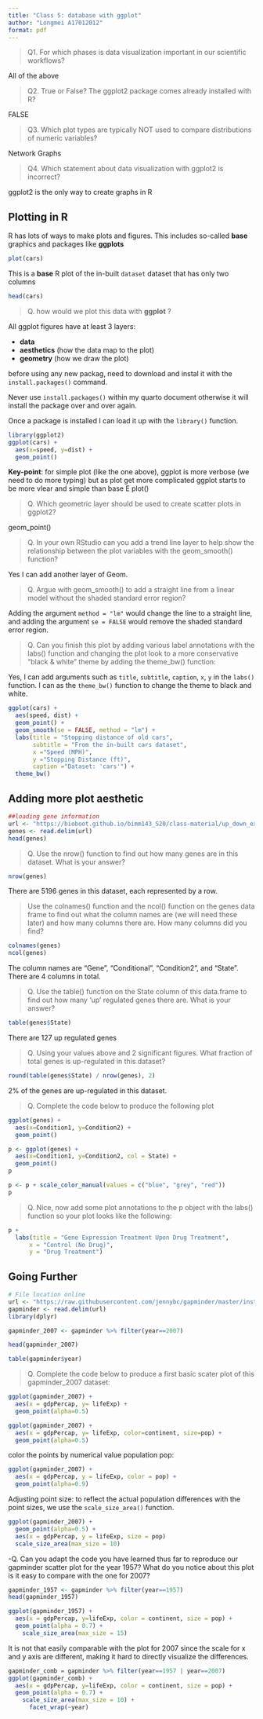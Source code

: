 ```yaml
---
title: "Class 5: database with ggplot"
author: "Longmei A17012012"
format: pdf
---
```



> Q1. For which phases is data visualization important in our scientific workflows?

All of the above

> Q2. True or False? The ggplot2 package comes already installed with R?

FALSE

> Q3. Which plot types are typically NOT used to compare distributions of numeric variables?

Network Graphs

> Q4. Which statement about data visualization with ggplot2 is incorrect?

ggplot2 is the only way to create graphs in R


## Plotting in R

R has lots of ways to make plots and figures. This includes so-called **base** graphics and packages like **ggplots**

```r
plot(cars)
```
This is a **base** R plot of the in-built `dataset` dataset that has only two columns

```r
head(cars)
```
 > Q. how would we plot this data with **ggplot** ?
 
 All ggplot figures have at least 3 layers: 
 
 - **data**
 - **aesthetics** (how the data map to the plot)
 - **geometry** (how we draw the plot)
 
 before using any new packag, need to download and instal it with the `install.packages()` command.
 
 Never use `install.packages()` within my quarto document otherwise it will install the package over and over again. 
 
 Once a package is installed I can load it up with the `library()` function.
```r
library(ggplot2)
ggplot(cars) +
  aes(x=speed, y=dist) + 
  geom_point()
```
 
**Key-point**: for simple plot (like the one above), ggplot is more verbose (we need to do more typing) but as plot get more complicated ggplot starts to be more vlear and simple than base E plot()

> Q. Which geometric layer should be used to create scatter plots in ggplot2?

geom_point()

> Q. In your own RStudio can you add a trend line layer to help show the relationship between the plot variables with the geom_smooth() function?

Yes I can add another layer of Geom. 

> Q. Argue with geom_smooth() to add a straight line from a linear model without the shaded standard error region?

Adding the argument `method = "lm"` would change the line to a straight line, and adding the argument `se = FALSE` would remove the shaded standard error region. 

> Q. Can you finish this plot by adding various label annotations with the labs() function and changing the plot look to a more conservative “black & white” theme by adding the theme_bw() function:

Yes, I can add arguments such as `title`, `subtitle`, `caption`, `x`, `y` in the `labs()` function. I can as the `theme_bw()` function to change the theme to black and white. 
 
```r
ggplot(cars) +
  aes(speed, dist) + 
  geom_point() +
  geom_smooth(se = FALSE, method = "lm") +
  labs(title = "Stopping distance of old cars", 
       subtitle = "From the in-built cars dataset",
       x ="Speed (MPH)",
       y ="Stopping Distance (ft)",
       caption ="Dataset: 'cars'") +
  theme_bw()

```


## Adding more plot aesthetic 
```r
##loading gene information
url <- "https://bioboot.github.io/bimm143_S20/class-material/up_down_expression.txt"
genes <- read.delim(url)
head(genes)
```
> Q. Use the nrow() function to find out how many genes are in this dataset. What is your answer?

```r
nrow(genes)
```
There are 5196 genes in this dataset, each represented by a row. 

> Use the colnames() function and the ncol() function on the genes data frame to find out what the column names are (we will need these later) and how many columns there are. How many columns did you find?

```r
colnames(genes)
ncol(genes)
```
The column names are "Gene", "Conditional", "Condition2", and "State". There are 4 columns in total. 

> Q. Use the table() function on the State column of this data.frame to find out how many ‘up’ regulated genes there are. What is your answer?

```r
table(genes$State)
```
There are 127 up regulated genes

> Q. Using your values above and 2 significant figures. What fraction of total genes is up-regulated in this dataset? 

```r
round(table(genes$State) / nrow(genes), 2)
```
2% of the genes are up-regulated in this dataset. 

> Q. Complete the code below to produce the following plot

```r
ggplot(genes) +
  aes(x=Condition1, y=Condition2) +
  geom_point()
```
```r
p <- ggplot(genes) +
  aes(x=Condition1, y=Condition2, col = State) +
  geom_point()
p

p <- p + scale_color_manual(values = c("blue", "grey", "red"))
p
```

> Q. Nice, now add some plot annotations to the p object with the labs() function so your plot looks like the following:

```r
p + 
  labs(title = "Gene Expression Treatment Upon Drug Treatment",
      x = "Control (No Drug)",
      y = "Drug Treatment")
```
## Going Further

```r
# File location online
url <- "https://raw.githubusercontent.com/jennybc/gapminder/master/inst/extdata/gapminder.tsv"
gapminder <- read.delim(url)
library(dplyr)

gapminder_2007 <- gapminder %>% filter(year==2007)

head(gapminder_2007)
```

```r
table(gapminder$year)
```

> Q. Complete the code below to produce a first basic scater plot of this gapminder_2007 dataset:

```r
ggplot(gapminder_2007) +
  aes(x = gdpPercap, y= lifeExp) +
  geom_point(alpha=0.5)
```
```r
ggplot(gapminder_2007) +
  aes(x = gdpPercap, y= lifeExp, color=continent, size=pop) +
  geom_point(alpha=0.5)
```
color the points by numerical value population pop:
```r
ggplot(gapminder_2007) + 
  aes(x = gdpPercap, y = lifeExp, color = pop) +
  geom_point(alpha=0.9)
```


Adjusting point size: to reflect the actual population differences with the point sizes, we use the `scale_size_area()` function. 

```r
ggplot(gapminder_2007) + 
  geom_point(alpha=0.5) + 
  aes(x = gdpPercap, y = lifeExp, size = pop)
  scale_size_area(max_size = 10)
```


-Q. Can you adapt the code you have learned thus far to reproduce our gapminder scatter plot for the year 1957? What do you notice about this plot is it easy to compare with the one for 2007?


```r
gapminder_1957 <- gapminder %>% filter(year==1957)
head(gapminder_1957)
```

```r
ggplot(gapminder_1957) +
  aes(x = gdpPercap, y=lifeExp, color = continent, size = pop) +
  geom_point(alpha = 0.7) +
    scale_size_area(max_size = 15)
```

It is not that easily comparable with the plot for 2007 since the scale for x and y axis are different, making it hard to directly visualize the differences. 

```r

gapminder_comb = gapminder %>% filter(year==1957 | year==2007)
ggplot(gapminder_comb) +
  aes(x = gdpPercap, y=lifeExp, color = continent, size = pop) +
  geom_point(alpha = 0.7) +
    scale_size_area(max_size = 10) +
      facet_wrap(~year)
```

